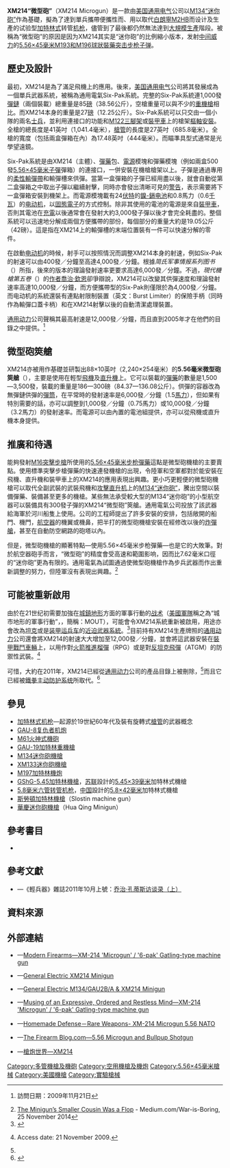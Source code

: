 {{noteTA
|G1=軍事
|G2=長度單位
|G3=Firearms
|1=zh:通用电气;zh-hans:通用电气;zh-hant:奇異;zh-cn:通用电气;zh-tw:奇異;zh-hk:通用電氣;zh-mo:通用電氣;
|2=zh:近迫武器系統;zh-hans:近程防御武器系统;zh-hant:近迫武器系統;zh-cn:近程防御武器系统;zh-tw:近迫武器系統;zh-hk:近迫武器系統;zh-mo:近迫武器系統;
|3=zh:反戰車飛彈;zh-hans:反坦克导弹;zh-hant:反戰車飛彈;zh-cn:反坦克导弹;zh-tw:反戰車飛彈;zh-hk:反坦克飛彈;zh-mo:反坦克飛彈;
}}
{{Infobox Weapon
|name= XM214 Microgun
|image= File:XM214 Minigun.jpg
|image_size= 300px
|caption= XM214微型砲機槍
|origin= {{flagcountry|United States}}
|type= [[加特林机枪|加特林式]][[机枪|机枪]]
<!-- Type selection -->
|is_ranged= yes
|is_bladed= 
|is_explosive= 
|is_artillery= 
|is_vehicle= 
|is_missile= 
|is_UK= 
<!-- Service history -->
|service= 
|used_by= [[美国陆军|美国陆军]]
|wars= 
<!-- Production history -->
|designer= [[通用电气|通用电气]]
|design_date= 1966年<ref>{{cite web |url=http://www.action-man.dk/arms.htm |title=存档副本 |accessdate=2012-06-30 |deadurl=yes |archiveurl=https://web.archive.org/web/20150221150205/http://www.action-man.dk/arms.htm |archivedate=2015-02-21 }}</ref>
|manufacturer= <div class="NavFrame collapsed" style="color: black; background-color: #FFFFFF; margin: 0 auto; padding: 0 10px; text-align: left;"><div class="NavHead" style="background-color: #FFFFFF; margin: 0 auto; padding: 0 10px; font-weight:normal;"></div><div class="NavContent" style="background-color: #FFFFFF; margin: 0 auto; padding: 0 10px;">
* 通用电气
* [[通用动力|通用动力]]
</div>
</div>
|unit_cost= 
|production_date= 1970年代—？；根據通用电气的目錄：直到1990年代後期<ref>{{cite web |url=http://world.guns.ru/machine/mg70-e.htm |title=存档副本 |accessdate=2008-11-29 |deadurl=yes |archiveurl=https://web.archive.org/web/20081203020944/http://world.guns.ru/machine/mg70-e.htm |archivedate=2008-12-03 }}</ref>
|number= 未知；有10挺Six-Pak交附給WECOM及[[美国空军|空軍]]
|variants= 
<!-- General specifications -->
|spec_label= 
|weight= <div class="NavFrame collapsed" style="color: black; background-color: #FFFFFF; margin: 0 auto; padding: 0 10px; text-align: left;"><div class="NavHead" style="background-color: #FFFFFF; margin: 0 auto; padding: 0 10px; font-weight:normal;"></div><div class="NavContent" style="background-color: #FFFFFF; margin: 0 auto; padding: 0 10px;">
* [[电动机|电动机]]：3.4[[千克|千克]]（7.5[[磅|磅]]）
* 側邊的供弹機構：1.36公斤（3磅）
* 空槍：
** XM214基本槍：11.57公斤（25.5磅）
** XM214 Six-Pak：12.25公斤（27磅）
* 全部合共（包括兩盒{{Link-en|彈箱|Ammunition box}}）：38.56公斤（85磅）
</div>
</div>
|length= <div class="NavFrame collapsed" style="color: black; background-color: #FFFFFF; margin: 0 auto; padding: 0 10px; text-align: left;"><div class="NavHead" style="background-color: #FFFFFF; margin: 0 auto; padding: 0 10px; font-weight:normal;"></div><div class="NavContent" style="background-color: #FFFFFF; margin: 0 auto; padding: 0 10px;">
* XM214基本槍：685.8[[毫米|毫米]]（27[[英寸|英寸]]）
* XM214 Six-Pak：1,041.4毫米（41英吋）
</div>
</div>
|part_length= XM214 Six-Pak：455毫米（17.91英吋）
|width= 包括兩盒彈箱：444厘米（17.48英吋）
|height= 
|diameter= 
|crew= 
<!-- Ranged weapon specifications --> 
|cartridge= [[5.56×45mm_NATO|5.56×45毫米北約口徑<br />M193和M196球狀裝藥步槍子彈]]
|caliber= 5.56毫米（.223英吋）
|barrels= 6根，標準[[膛線|膛線]]纏距為1：12，膛線6條，右旋，無[[槍口|槍口]]裝置
|action= 电动机驅動的旋轉[[膛室|膛室]]<br /><div class="NavFrame collapsed" style="color: black; background-color: #FFFFFF; margin: 0 auto; padding: 0 10px; text-align: left;"><div class="NavHead" style="background-color: #FFFFFF; margin: 0 auto; padding: 0 10px; font-weight:normal;">电动机運輸功率</div><div class="NavContent" style="background-color: #FFFFFF; margin: 0 auto; padding: 0 10px;">
* 0.75[[馬力|馬力]]：2,000發／分鐘
* 1.5馬力：6,000發／分鐘
* 3.2馬力：10,000發／分鐘
</div>
</div>
|mode= [[自動火器|全自動]]
|rate= <div class="NavFrame collapsed" style="color: black; background-color: #FFFFFF; margin: 0 auto; padding: 0 10px; text-align: left;"><div class="NavHead" style="background-color: #FFFFFF; margin: 0 auto; padding: 0 10px; font-weight:normal;"></div><div class="NavContent" style="background-color: #FFFFFF; margin: 0 auto; padding: 0 10px;">
* XM214基本槍（筴艙和飛機上）：400—10,000發／分鐘（可以選擇1,000、6,000或10,000發／分鐘多種射速）
* XM214 Six-Pak：
** 正常：400—4,000發／分鐘
** 點射：3—1,500發／分鐘
</div>
</div>
|velocity= 975—990[[米每秒|米／秒]]（3,198.89—3,248.1[[英尺每秒|英尺／秒]]）
|range= 2,000[[米_(单位)|公尺]]（2,187.23[[码|码]]，6,561.68[[英尺|英尺]]，1.24[[英里|英里]]）
|max_range= 
|feed= 1,000發[[彈鏈|柔性輸彈帶]]，分成兩盒{{Link-en|彈箱|Ammunition box}}裝載，通過輸彈槽供彈
|sights= <div class="NavFrame collapsed" style="color: black; background-color: #FFFFFF; margin: 0 auto; padding: 0 10px; text-align: left;"><div class="NavHead" style="background-color: #FFFFFF; margin: 0 auto; padding: 0 10px; font-weight:normal;"></div><div class="NavContent" style="background-color: #FFFFFF; margin: 0 auto; padding: 0 10px;">
* [[機械瞄具|機械瞄具]]
* [[瞄準镜|光學瞄準鏡]]
</div>
</div>
<!-- 火炮規格 -->
|breech= 
|recoil= 
|carriage= 
|elevation= 
|traverse= 
<!-- 刃器規格 --> 
|blade_type= 
|hilt_type= 
|sheath_type= 
|head_type= 
|haft_type= 
<!-- 爆炸物內填炸藥規格 --> 
|filling= 
|filling_weight= 
|detonation= 
|yield= 
<!-- 車輛/飛彈規格 -->
|armour= 
|primary_armament= 
|secondary_arament= 
|engine= 
|engine_power= 
|transmission= 
|payload_capacity= 
|fuel_capacity= 
|pw_ratio= 
|suspension= 
|clearance= 
|vehicle_range= 
|speed= 
|guidance= 
|steering= 
<!-- Missiles only -->
|wingspan= 
|propellant= 
|ceiling= 
|altitude= 
|depth= 
|boost= 
|accuracy= 
|launch_platform= 
|transport= 
}}

'''XM214“微型砲”'''（XM214 Microgun）是一款由[[美国|美国]][[通用电气|通用电气]]公司以[[M134迷你砲機槍|M134“迷你砲”]]作為基礎，擬為了達到單兵攜帶便攜性而、用以取代[[白朗寧M2重機槍|白朗寧M2HB]]而设计及生產的试验型[[加特林机枪|加特林式]]转管[[机枪|机枪]]，儘管到了最後都仍然無法達到[[大量生產|大規模生產]]階段。被稱為“微型砲”的原因是因为XM214其实是“迷你砲”的比例縮小版本，发射[[中间型威力枪弹|中间威力]]的[[5.56×45mm_NATO|5.56×45毫米M193和M196球狀裝藥]][[突击步枪|突击步枪]][[子弹|子弹]]。

== 歷史及設計 ==
最初，XM214是為了滿足飛機上的應用。後來，[[美国|美国]][[通用电气|通用电气]]公司將其發展成為一個單兵武器系統，被稱為通用電氣Six-Pak系統。完整的Six-Pak系統連1,000發[[彈鏈|彈鏈]]（兩個{{Link-en|彈箱|Ammunition box}}裝載）總重量是85[[磅|磅]]（38.56公斤），空槍重量可以與不少的[[重機槍|重機槍]]相比。而XM214本身的重量是27[[磅|磅]]（12.25公斤）。Six-Pak系統可以只交由一個小隊的兩名[[士兵|士兵]]，並利用連接口的功能和[[M2三腳架|M122三腳架]]或[[裝甲戰鬥車輛|裝甲車]]上的槍架[[铰链|樞軸]][[安裝|安裝]]。全槍的總長度是41英吋（1,041.4毫米），[[槍管|槍管]]的長度是27英吋（685.8毫米）。全槍的寬度（包括兩盒彈箱在內）為17.48英吋（444毫米）。而瞄準具型式通常是光學望遠鏡。

Six-Pak系統是由XM214（主體）、[[彈藥|彈藥]]包、[[電源|電源]]模塊和彈藥模塊（例如兩盒500發[[5.56×45mm_NATO|5.56×45毫米子彈]]彈箱）的連接口，一併安裝在機槍槍架以上。子彈是通過專用的[[彈鏈|柔性輸彈帶]]和輸彈槽來供彈。當第一盒彈箱的子彈已經用盡以後，就會自動從第二盒彈箱之中取出子彈以繼續射擊，同時亦會發出清晰可見的[[警告|警告]]，表示需要將下一盒彈箱安裝到機架上。而電源模塊載有24[[伏特|伏特]]的[[鎳鎘電池|鎳-鎘]][[电池|电池]]和0.8馬力（0.6[[瓦特|千瓦]]）的[[电动机|电动机]]，以[[固态电子器件|固態電子]]的方式控制。除非其使用的電池的電源是來自[[裝甲戰鬥車輛|裝甲車]]，否則其電池在[[充電器|充電]]以後通常會在發射大約3,000發子彈以後才會完全耗盡的。整個系統可以迅速地分解成兩個方便攜帶的部份，每個部分的重量大約是19.05公斤（42磅）。這是指在XM214上的輸彈槽的末端位置裝有一件可以快速分解的零件。

在啟動[[电动机|电动机]]的時候，射手可以按照情況而調整XM214本身的射速，例如Six-Pak的射速可以由400發／分鐘至高達4,000發／分鐘。根據''简氏军事情报系列图书''（{{Lang-en|Jane's Infantry Weapons}}）所指，後來的版本的理論發射速率更要求高達6,000發／分鐘。不過，''現代機槍第五卷''（{{Lang-en|The Machine Gun Volume V}}）的[[作者|作者]][[喬治·欽恩|喬治·欽恩]]卻爭辯說，XM214可以改變其供彈速度和理論發射速率高達10,000發／分鐘，而方便攜帶型的Six-Pak則僅限於為4,000發／分鐘。而电动机的系統還裝有連點射限制裝置（英文：Burst Limiter）的保險手柄（同時作為輸彈口蓋卡柄）和在XM214射擊以後的自動清潔處理裝置。

[[通用动力|通用动力]]公司聲稱其最高射速是12,000發／分鐘，而且直到2005年才在他們的目錄之中提供。<ref>{{cite web |url=http://www.gdatp.com/files/PDF/A085_XM214.pdf |title=存档副本 |accessdate=2009-12-19 |deadurl=yes |archiveurl=https://web.archive.org/web/20110606130915/http://www.gdatp.com/files/PDF/A085_XM214.pdf |archivedate=2011-06-06 }} 訪問日期：2009年11月21日</ref>

== 微型砲筴艙 ==
XM214亦被用作基礎並研製出88×10英吋（2,240×254毫米）的'''5.56毫米微型砲筴艙'''（{{Lang-en|5.56mm Microgun Pod}}），主要是使用在輕型[[固定翼机|飛機]]及[[直升機|直升機]]上。它可以裝載的[[彈藥|彈藥]]的數量是1,500—3,500發，裝載的重量是186—300磅（84.37—136.08公斤）。供彈的容器改為無彈鏈供彈的[[彈匣|彈筒]]，在平常時的發射速率是6,000發／分鐘（1.5[[馬力|馬力]]），但如果有特別需要的話，亦可以調整到1,000發／分鐘（0.75馬力）或10,000發／分鐘（3.2馬力）的發射速率。而電源可以由內置的電池組提供，亦可以從飛機或直升機本身提供。

== 推廣和待遇 ==
能夠發射[[M16突擊步槍|M16突擊步槍]]所使用的[[5.56×45mm_NATO|5.56×45毫米]][[步枪|步枪]][[彈藥|彈藥]]這點是微型砲機槍的主要賣點。使用標準突擊步槍彈藥的快速連發機槍的出現，令陸軍和空軍都對於能安裝在飛機、直升機和裝甲車上的XM214的應用表現出興趣。更小巧更輕便的微型砲機槍可以取代全副武裝的武裝飛機和[[攻擊直升机|攻擊直升机]]上的[[M134迷你砲機槍|M134“迷你砲”]]，騰出空間以裝備彈藥、裝備甚至更多的機槍。某些無法承受較大型的M134“迷你砲”的小型航空器可以裝備具有300發子彈的XM214“微型砲”筴艙。通用電氣公司投放了該武器給海軍於河川船隻上使用。公司的工程師提出了許多安裝的安排，包括敞開的船門、機門，[[航空器|航空器]]的機翼或機鼻，把半打的微型砲機槍安裝在經修改以後的[[炸彈艙|炸彈艙]]，甚至在自動防空網路的砲塔以內。

但是，微型砲機槍的顯著特點—使用5.56×45毫米步枪彈藥—也是它的大敗筆。對於航空器砲手而言，“微型砲”的精度會受高速和範圍影响，因而比7.62毫米口徑的“迷你砲”更為有限的。通用電氣為試圖通過使微型砲機槍作為步兵武器而作出重新調整的努力，但陸軍沒有表現出興趣。<ref name="medium25nov14">[https://medium.com/war-is-boring/the-miniguns-smaller-cousin-was-a-flop-ab8ec8396afa The Minigun’s Smaller Cousin Was a Flop] {{Wayback|url=https://medium.com/war-is-boring/the-miniguns-smaller-cousin-was-a-flop-ab8ec8396afa |date=20180629155814 }} - Medium.com/War-is-Boring, 25 November 2014</ref>

== 可能被重新啟用 ==
由於在21世纪初需要加強在[[城鎮戰|城鎮地形]]方面的軍事行動的[[战术|战术]]（[[美军|美國軍隊]]稱之為“城市地形的軍事行動”，{{Lang-en|Military Operations in Urban Terrain}}，簡稱：MOUT），可能會令XM214系統重新被啟用，用途亦會改為[[坦克|坦克]]或是[[装甲运兵车|装甲运兵车]]的[[近迫武器系統|近迫武器系統]]。<ref>{{Cite web |url=http://www.angelfire.com/art/enchanter/XM214.html |title=存档副本 |access-date=2010-01-11 |archive-date=2022-01-09 |archive-url=https://web.archive.org/web/20220109223624/https://www.angelfire.com/art/enchanter/XM214.html }}</ref>目前持有XM214生產牌照的[[通用动力|通用动力]]公司還會將XM214的射速大大增加至12,000發／分鐘，並會將這武器安裝在[[裝甲戰鬥車輛|裝甲戰鬥車輛]]上，以用作對[[火箭推進榴彈|火箭推進榴彈]]（RPG）或是對[[反坦克飛彈|反坦克飛彈]]（ATGM）的防禦性武裝。<ref>{{cite web |url=http://www.gdatp.com/files/PDF/A085_XM214.pdf |title=存档副本 |accessdate=2009-12-19 |deadurl=yes |archiveurl=https://web.archive.org/web/20110606130915/http://www.gdatp.com/files/PDF/A085_XM214.pdf |archivedate=2011-06-06 }}  Access date: 21 November 2009.</ref>

可惜，大約在2011年，XM214已經從[[通用动力|通用动力]]公司的產品目錄上被刪除，<ref name="medium25nov14"/>而且它已經被[[鐵拳主動保護系統|鐵拳]][[主动防护系统|主动防护系统]]所取代。<ref>{{cite web |url=http://www.gdatp.com/factsheets/A133_Iron_Fist.pdf |title=存档副本 |accessdate=2012年10月1日 |deadurl=yes |archiveurl=https://web.archive.org/web/20140814015932/http://www.gdatp.com/factsheets/A133_Iron_Fist.pdf |archivedate=2014年8月14日 |df= }}</ref>

== 參見 ==
* [[加特林机枪|加特林式]][[机枪|机枪]]—起源於19世紀60年代及裝有旋轉式[[槍管|槍管]]的武器概念
* [[GAU-8复仇者机炮|GAU-8复仇者机炮]]
* [[M61火神式機砲|M61火神式機砲]]
* [[GAU-19加特林重機槍|GAU-19加特林重機槍]]
* [[M134迷你砲機槍|M134迷你砲機槍]]
* [[XM133迷你砲機槍|XM133迷你砲機槍]]
* [[M197加特林機炮|M197加特林機炮]]
* [[GShG-5.45加特林機槍|GShG-5.45加特林機槍]]，[[苏联|苏联]]設計的[[5.45×39mm|5.45×39毫米]]加特林式機槍
* [[5.8毫米六管转管机枪|5.8毫米六管转管机枪]]，[[中国|中国]]設計的[[5.8×42mm|5.8×42毫米]]加特林式機槍
* [[斯勞頓加特林機槍|斯勞頓加特林機槍]]（Slostin machine gun）
* [[華慶迷你砲機槍|華慶迷你砲機槍]]（Hua Qing Minigun）

== 參考書目 ==
{{Refbegin}}
* {{cite book |first=George |last=Chinn |year=1987 |title=The Machine Gun Volume V |publisher=RAMP Inc. |ASIN= B000GKSS1M}}
{{Refend}}

== 參考文獻 ==
* {{zh-hans icon}}—《輕兵器》雜誌2011年10月上號：[https://archive.is/20150106083357/http://gdwap.dooland.com/article.php?id=163681 乔治·孔蒂斯访谈录（上）]

== 資料來源 ==
{{Reflist}}

== 外部連結 ==
* {{en icon}}—[http://world.guns.ru/machine/usa/xm214-microgun-e.html Modern Firearms—XM-214 'Microgun' / '6-pak' Gatling-type machine gun] {{Wayback|url=http://world.guns.ru/machine/usa/xm214-microgun-e.html |date=20160922004058 }}
* {{en icon}}—[https://web.archive.org/web/20100329125702/http://www.kitsune.addr.com/Firearms/Machine-Guns/GE_XM214_Minigun.htm General Electric XM214 Minigun]
* {{en icon}}—[https://web.archive.org/web/20011225155309/http://conspiracyx0.tripod.com/weapons/m134-xm214.htm General Electric M134/GAU2B/A & XM214 Minigun]
* {{en icon}}—[http://meoramri.blogspot.com/2009/10/xm-214-microgun-6-pak-gatling-type.html Musing of an Expressive, Ordered and Restless Mind—XM-214 'Microgun' / '6-pak' Gatling-type machine gun] {{Wayback|url=http://meoramri.blogspot.com/2009/10/xm-214-microgun-6-pak-gatling-type.html |date=20160305042939 }}
* {{en icon}}—[http://homemadedefense.blogspot.hk/2009/10/rare-weapons-xm-214-microgun-556-nato.html Homemade Defense－Rare Weapons- XM-214 Microgun 5.56 NATO] {{Wayback|url=http://homemadedefense.blogspot.hk/2009/10/rare-weapons-xm-214-microgun-556-nato.html |date=20170401123946 }}
* {{en icon}}—[http://www.thefirearmblog.com/blog/2016/05/24/potd-minigun-and-bullpup-shotgun/ The Firearm Blog.com—5.56 Microgun and Bullpup Shotgun] {{Wayback|url=http://www.thefirearmblog.com/blog/2016/05/24/potd-minigun-and-bullpup-shotgun/ |date=20170630214842 }}
* {{zh-hans icon}}—[http://pewpewpew.work/usa/mg/vulcan/xm214.htm 槍炮世界—XM214] {{Wayback|url=http://pewpewpew.work/usa/mg/vulcan/xm214.htm |date=20220408113819 }}

{{现代加特林机枪及机炮}}

[[Category:多管機槍及機砲|Category:多管機槍及機砲]]
[[Category:空用機槍及機炮|Category:空用機槍及機炮]]
[[Category:5.56×45毫米槍械|Category:5.56×45毫米槍械]]
[[Category:美國機槍|Category:美國機槍]]
[[Category:實驗槍械|Category:實驗槍械]]